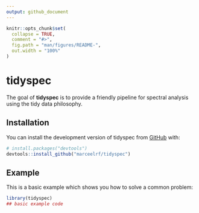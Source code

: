 ```yaml
---
output: github_document
---
```


<!-- README.md is generated from README.Rmd. Please edit that file -->

```r
knitr::opts_chunk$set(
  collapse = TRUE,
  comment = "#>",
  fig.path = "man/figures/README-",
  out.width = "100%"
)
```

# tidyspec

<!-- badges: start -->
<!-- badges: end -->

The goal of **tidyspec** is to provide a friendly pipeline for spectral analysis using the tidy data philosophy.

## Installation

You can install the development version of tidyspec from [GitHub](https://github.com/) with:

``` r
# install.packages("devtools")
devtools::install_github("marceelrf/tidyspec")
```

## Example

This is a basic example which shows you how to solve a common problem:

```r
library(tidyspec)
## basic example code
```

